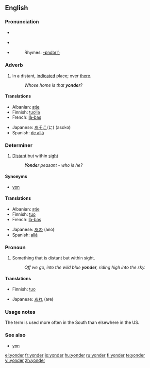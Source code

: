 {{was wotd|2006|December|2}}
==English==

===Pronunciation===
*{{a|RP}} {{IPA|/ˈjɒndə(r)/}}
*{{a|US}} {{IPA|/ˈjɑːndə(r)/}}
*{{audio|en-us-yonder.ogg|Audio (US)}}
*:Rhymes: [[Rhymes:English:-ɒndə(r)|-ɒndə(r)]]

===Adverb===
{{en-adv|-}}

# In a distant, [[indicate]]d place; over [[there]].
#: ''Whose home is that '''yonder'''?''

====Translations====
{{trans-top|in a distant, indicated place}}
*Albanian: [[atje]]
*Finnish: [[tuolla]]
*French: [[là-bas]]
{{trans-mid}}
*Japanese: [[あそこ]](に) (asoko)
*Spanish: [[de allá]]
{{trans-bottom}}

===Determiner===
{{infl|en|determiner}}

# [[distant|Distant]] but within [[sight]]
#:'' '''Yonder''' peasant - who is he?''

====Synonyms====
* {{sense|distant but within sight}} [[yon]]

====Translations====
{{trans-top|distant but within sight}}
*Albanian: [[atje]]
*Finnish: [[tuo]]
*French: [[là-bas]]
{{trans-mid}}
*Japanese: [[あの]] (ano)
*Spanish: [[allá]]
{{trans-bottom}}

===Pronoun===
{{infl|en|pronoun}}

# Something that is distant but within sight.
#: ''Off we go, into the wild blue '''yonder''', riding high into the sky.''

====Translations====
{{trans-top|something that is distant but within sight}}
*Finnish: [[tuo]]
{{trans-mid}}
*Japanese: [[あれ]] (are)
{{trans-bottom}}

===Usage notes===
The term {{term|yonder}} is used more often in the South than elsewhere in the US.

===See also===
*[[yon]]

[[el:yonder]]
[[fr:yonder]]
[[io:yonder]]
[[hu:yonder]]
[[ru:yonder]]
[[fi:yonder]]
[[te:yonder]]
[[vi:yonder]]
[[zh:yonder]]